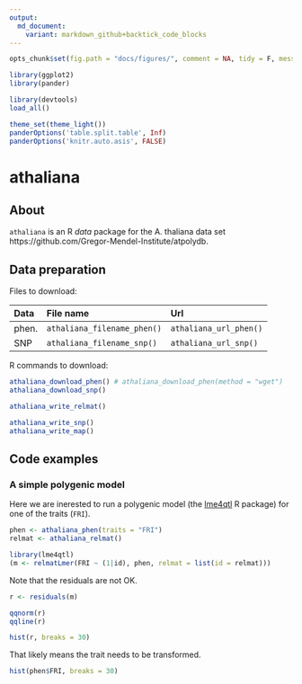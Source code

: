```yaml
---
output:
  md_document:
    variant: markdown_github+backtick_code_blocks
---
```


```r
opts_chunk$set(fig.path = "docs/figures/", comment = NA, tidy = F, message = F, warning = F, echo = F, results = 'verbatim')
```

```r
library(ggplot2)
library(pander)
```

```r
library(devtools)
load_all()
```

```r
theme_set(theme_light())
panderOptions('table.split.table', Inf)
panderOptions('knitr.auto.asis', FALSE)
```

# athaliana

## About

`athaliana` is an R *data* package for the A. thaliana data set https://github.com/Gregor-Mendel-Institute/atpolydb. 

## Data preparation

Files to download:

| Data | File name   | Url |
|:-----|:------------|:----|
| phen. | `athaliana_filename_phen()` | `athaliana_url_phen()` |
| SNP | `athaliana_filename_snp()` | `athaliana_url_snp()` |

R commands to download:

```r
athaliana_download_phen() # athaliana_download_phen(method = "wget")
athaliana_download_snp() 
```

```r
athaliana_write_relmat()

athaliana_write_snp()
athaliana_write_map()       
```

## Code examples

### A simple polygenic model

Here we are inerested to run a polygenic model 
(the [lme4qtl](https://github.com/variani/lme4qtl) R package) 
for one of the traits (`FRI`).

```r
phen <- athaliana_phen(traits = "FRI")
relmat <- athaliana_relmat()

library(lme4qtl)
(m <- relmatLmer(FRI ~ (1|id), phen, relmat = list(id = relmat)))
```

Note that the residuals are not OK. 

```r
r <- residuals(m)

qqnorm(r)
qqline(r)

hist(r, breaks = 30)
```

That likely means the trait needs to be transformed.

```r
hist(phen$FRI, breaks = 30)
```

